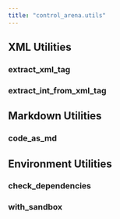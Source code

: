 ```yaml
---
title: "control_arena.utils"
---
```


## XML Utilities

### extract_xml_tag

### extract_int_from_xml_tag

## Markdown Utilities

### code_as_md

## Environment Utilities

### check_dependencies

### with_sandbox
